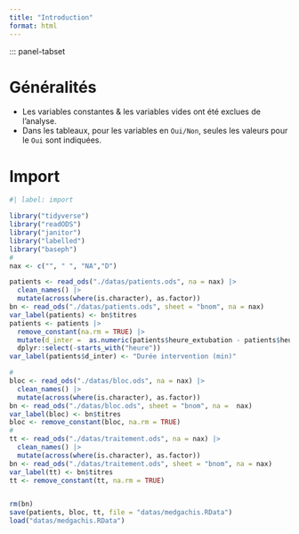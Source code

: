 ```yaml
---
title: "Introduction"
format: html
---
```


::: panel-tabset

# Généralités

- Les variables constantes & les variables vides ont été exclues de l'analyse.
-  Dans les tableaux, pour les variables en `Oui/Non`, seules les valeurs pour le `Oui` sont indiquées.


# Import

```r
#| label: import

library("tidyverse")
library("readODS")
library("janitor")
library("labelled")
library("baseph")
#
nax <- c("", " ", "NA","D")

patients <- read_ods("./datas/patients.ods", na = nax) |>
  clean_names() |>
  mutate(across(where(is.character), as.factor))
bn <- read_ods("./datas/patients.ods", sheet = "bnom", na = nax)
var_label(patients) <- bn$titres
patients <- patients |>
  remove_constant(na.rm = TRUE) |> 
  mutate(d_inter =  as.numeric(patients$heure_extubation - patients$heure_anesthesie)/60) |> 
  dplyr::select(-starts_with("heure")) 
var_label(patients$d_inter) <- "Durée intervention (min)"

#
bloc <- read_ods("./datas/bloc.ods", na = nax) |>
  clean_names() |>
  mutate(across(where(is.character), as.factor))
bn <- read_ods("./datas/bloc.ods", sheet = "bnom", na =  nax)
var_label(bloc) <- bn$titres
bloc <- remove_constant(bloc, na.rm = TRUE)
#
tt <- read_ods("./datas/traitement.ods", na = nax) |>
  clean_names() |>
  mutate(across(where(is.character), as.factor))
bn <- read_ods("./datas/traitement.ods", sheet = "bnom", na = nax)
var_label(tt) <- bn$titres
tt <- remove_constant(tt, na.rm = TRUE)


rm(bn)
save(patients, bloc, tt, file = "datas/medgachis.RData")
load("datas/medgachis.RData")
```



